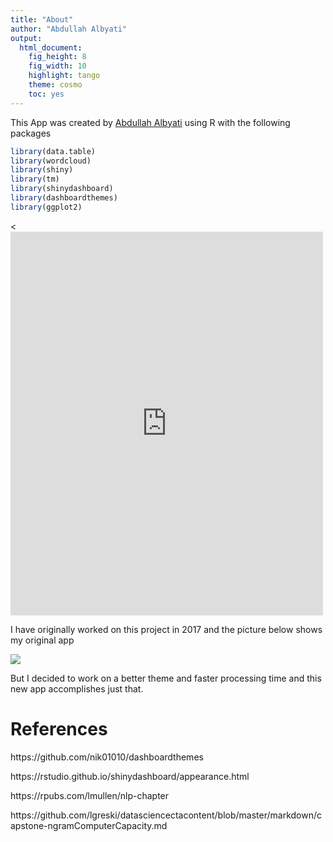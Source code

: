 ```yaml
---
title: "About"
author: "Abdullah Albyati"
output: 
  html_document: 
    fig_height: 8
    fig_width: 10
    highlight: tango
    theme: cosmo
    toc: yes
---
```

This App was created by [Abdullah Albyati](www.albyati.com) using R with the following packages
```r
library(data.table)
library(wordcloud)
library(shiny)
library(tm)
library(shinydashboard)
library(dashboardthemes)
library(ggplot2)
```

<p>&lt;<iframe src="https://www.facebook.com/plugins/post.php?href=https%3A%2F%2Fwww.facebook.com%2Fabdullah.albyati%2Fposts%2F10156476386774561%3A0&width=500" width="500" height="614" style="border:none;overflow:hidden" scrolling="no" frameborder="0" allowTransparency="true" allow="encrypted-media"></iframe></p>

I have originally worked on this project in 2017 and the picture below shows my original app

![](http://www.clipular.com/c/4942694770802688.png?k=HdUhzUMkV2RarsC6KSMHsMYnyBU)

But I decided to work on a better theme and faster processing time and this new app accomplishes just that. 

# References
https://github.com/nik01010/dashboardthemes

https://rstudio.github.io/shinydashboard/appearance.html

https://rpubs.com/lmullen/nlp-chapter

https://github.com/lgreski/datasciencectacontent/blob/master/markdown/capstone-ngramComputerCapacity.md


